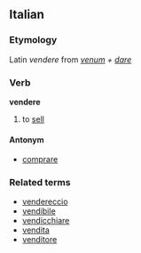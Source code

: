 ==Italian==
===Etymology===
Latin ''vendere'' from ''[[venum]] + [[dare]]''
===Verb===
'''vendere'''

# to [[sell]]

====Antonym====
*[[comprare]]

===Related terms===
*[[vendereccio]]
*[[vendibile]]
*[[vendicchiare]]
*[[vendita]]
*[[venditore]]